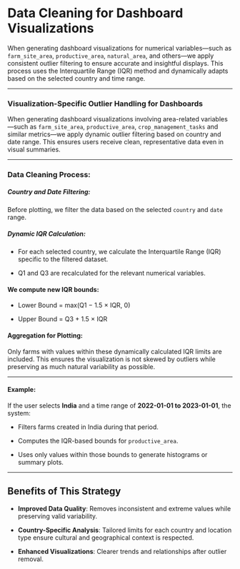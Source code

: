 # Data Cleaning for Dashboard Visualizations

When generating dashboard visualizations for numerical variables—such as `farm_site_area`, `productive_area`, `natural_area`, and others—we apply consistent outlier filtering to ensure accurate and insightful displays. This process uses the Interquartile Range (IQR) method and dynamically adapts based on the selected country and time range.

------------------------------------------------------------------------

### Visualization-Specific Outlier Handling for Dashboards

When generating dashboard visualizations involving area-related variables—such as `farm_site_area`, `productive_area`, `crop_management_tasks` and similar metrics—we apply dynamic outlier filtering based on country and date range. This ensures users receive clean, representative data even in visual summaries.

------------------------------------------------------------------------

### Data Cleaning Process:

##### Country and Date Filtering:

Before plotting, we filter the data based on the selected `country` and `date` range.

##### Dynamic IQR Calculation:

-   For each selected country, we calculate the Interquartile Range (IQR) specific to the filtered dataset.

-   Q1 and Q3 are recalculated for the relevant numerical variables.

#### We compute new IQR bounds:

-   Lower Bound = max(Q1 − 1.5 × IQR, 0)

-   Upper Bound = Q3 + 1.5 × IQR

#### Aggregation for Plotting:

Only farms with values within these dynamically calculated IQR limits are included. This ensures the visualization is not skewed by outliers while preserving as much natural variability as possible.

------------------------------------------------------------------------

#### Example:

If the user selects **India** and a time range of **2022-01-01 to 2023-01-01**, the system:

-   Filters farms created in India during that period.

-   Computes the IQR-based bounds for `productive_area`.

-   Uses only values within those bounds to generate histograms or summary plots.

------------------------------------------------------------------------

## Benefits of This Strategy

-   **Improved Data Quality**: Removes inconsistent and extreme values while preserving valid variability.

-   **Country-Specific Analysis**: Tailored limits for each country and location type ensure cultural and geographical context is respected.

-   **Enhanced Visualizations**: Clearer trends and relationships after outlier removal.
